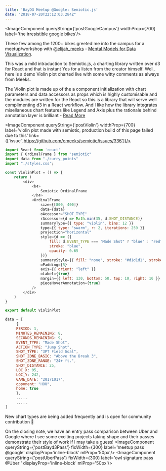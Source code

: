 ```yaml
---
title: 'BayD3 Meetup @Google: Semiotic.js'
date: "2018-07-20T22:12:03.284Z"
---
```


<ImageComponent queryString={'postGoogleCampus'} widthProp={700}  label='the irresistible google bikes'/>

These few among the 1200+ bikes greeted me into the campus for a meetup/workshop with [@elijah_meeks](https://twitter.com/Elijah_Meeks) - 
[Mental Models for Data Visualization](https://www.meetup.com/Bay-Area-d3-User-Group/events/252372084/). 

This was a mild intraduction to Semiotic.js, a charting library written over d3 for React and that is instant Yes
for a listen from the creator himself. Well, here is a demo Violin plot charted live with some witty comments as always from Meeks. 

The Violin plot is made up of the a component initialization with chart parameters and data accessors as props which is 
highly customisable and the modules are written for the React so this is a library that will serve well 
complimenting d3 in a React workflow. And I like how the library integrates misellaneous chart features like 
Legend and Axis plus the rationale behind annotation layer is brilliant - 
[Read More](https://medium.com/@Elijah_Meeks/making-annotations-first-class-citizens-in-data-visualization-21db6383d3fe)

<ImageComponent queryString={'postViolin'} widthProp={700}  label='violin plot made with semiotic, production build of this page failed due to this' link={['issue','https://github.com/emeeks/semiotic/issues/336']}/>

```javascript
import React from 'react'
import { OrdinalFrame } from "semiotic"
import data from "./curry_points"
import "./styles.css";

const ViolinPlot = () => {
    return (
        <div>
            <h4>
                Semiotic OrdinalFrame
            </h4>
            <OrdinalFrame
                size={[800, 400]}
                data={data}
                oAccessor="SHOT_TYPE"
                rAccessor={d => Math.min(35, d.SHOT_DISTANCE)}
                summaryType={{ type: "violin", bins: 12 }}
                type={{ type: "swarm", r: 2, iterations: 250 }}
                projection="horizontal"
                style={d => ({
                    fill: d.EVENT_TYPE === "Made Shot" ? "blue" : "red",
                    stroke: "blue",
                    opacity: 0.65
                })}
                summaryStyle={{ fill: "none", stroke: "#d1d1d1", strokeWidth: 2 }}
                oPadding={5}
                axis={{ orient: "left" }}
                oLabel={true}
                margin={{ left: 130, bottom: 50, top: 10, right: 10 }}
                pieceHoverAnnotation={true}
            />
        </div>
    )
}

export default ViolinPlot
```
```javascript
data = [
     {
     PERIOD: 1,
     MINUTES_REMAINING: 8,
     SECONDS_REMAINING: 9,
     EVENT_TYPE: "Made Shot",
     ACTION_TYPE: "Jump Shot",
     SHOT_TYPE: "3PT Field Goal",
     SHOT_ZONE_BASIC: "Above the Break 3",
     SHOT_ZONE_RANGE: "24+ ft.",
     SHOT_DISTANCE: 25,
     LOC_X: 95,
     LOC_Y: 242,
     GAME_DATE: "20171017",
     opponent: "HOU",
     home: true
     },
     .....
     .....
]
```
New chart types are being added frequently and is open for community contribution 🎉 

<Tweet tweetId='1059830766098571264' />

On the closing note, we have an entry pass comparison between Uber and Google where I see some exciting projects taking shape and their passes
demonstrate their style of work if I may take a guess!
<ImageComponent queryString={'postBayd3Pass'} fixWidth={300} label='meetup pass @google' displayProp='inline-block' mlProp='50px'/> 
<ImageComponent queryString={'postUberPass'} fixWidth={300} label='owl signature pass @Uber ' displayProp='inline-block' mlProp='50px'/> 
